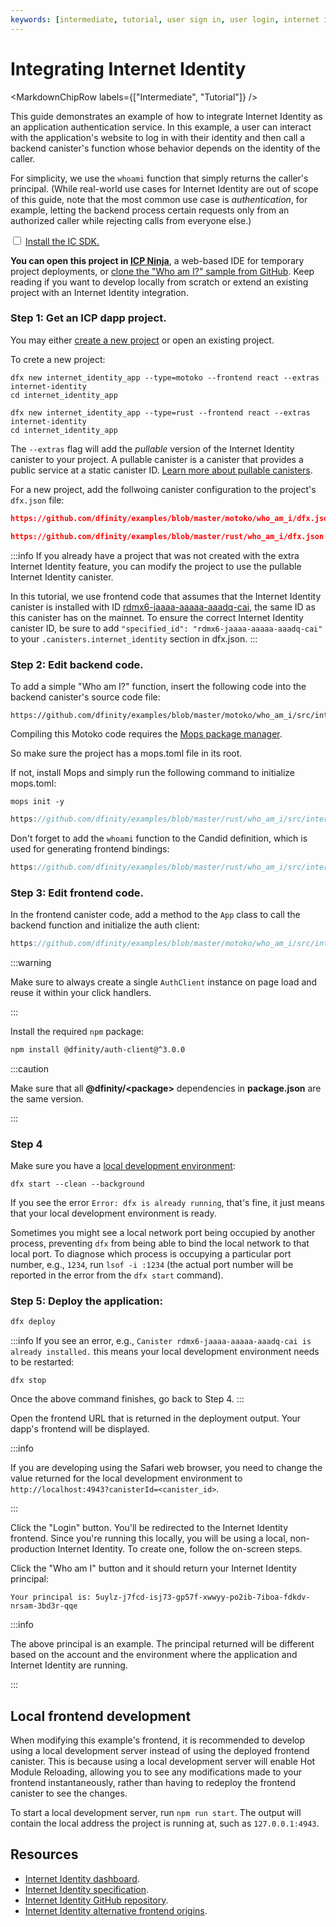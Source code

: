 ```yaml
---
keywords: [intermediate, tutorial, user sign in, user login, internet identity, integrate with ii, ii, integrate ii, integrate internet identity, enable user login, user auth, auth client, auth testing, ii testing, playwright, ii test, pullable canister, configure ii, local development]
---
```



# Integrating Internet Identity

<MarkdownChipRow labels={["Intermediate", "Tutorial"]} />

This guide demonstrates an example of how to integrate Internet Identity as an application authentication service. In this example, a user can interact with the application's website to log in with their identity and then call a backend canister's function whose behavior depends on the identity of the caller.

For simplicity, we use the `whoami` function that simply returns the caller's principal. (While real-world use cases for Internet Identity are out of scope of this guide, note that the most common use case is *authentication*, for example, letting the backend process certain requests only from an authorized caller while rejecting calls from everyone else.)

<Tabs>
<TabItem value="prereq" label="Prerequisites" default>
<input type="checkbox"/> <a href="/docs/building-apps/getting-started/install">Install the IC SDK.</a>
</TabItem>
</Tabs>

**You can open this project in [ICP Ninja](https://icp.ninja/projects/who-am-i)**, a web-based IDE for temporary project deployments, or [clone the "Who am I?" sample from GitHub](https://github.com/dfinity/examples/blob/master/motoko/who_am_i). Keep reading if you want to develop locally from scratch or extend an existing project with an Internet Identity integration.

### Step 1: Get an ICP dapp project.

You may either [create a new project](/docs/building-apps/developer-tools/dfx/dfx-new) or open an existing project.

To crete a new project:

<Tabs>
<TabItem value="motoko" label="Motoko" default>

```
dfx new internet_identity_app --type=motoko --frontend react --extras internet-identity
cd internet_identity_app
```

</TabItem>
<TabItem value="rust" label="Rust">

```
dfx new internet_identity_app --type=rust --frontend react --extras internet-identity
cd internet_identity_app
```

</TabItem>
</Tabs>

The `--extras` flag will add the *pullable* version of the Internet Identity canister to your project. A pullable canister is a canister that provides a public service at a static canister ID. [Learn more about pullable canisters](/docs/building-apps/advanced/using-third-party-canisters).

For a new project, add the follwoing canister configuration to the project's `dfx.json` file:

<Tabs>
<TabItem value="motoko" label="Motoko" default>

```json no-repl reference
https://github.com/dfinity/examples/blob/master/motoko/who_am_i/dfx.json
```

</TabItem>
<TabItem value="rust" label="Rust">

```json no-repl reference
https://github.com/dfinity/examples/blob/master/rust/who_am_i/dfx.json
```

</TabItem>
</Tabs>

:::info
If you already have a project that was not created with the extra Internet Identity feature, you can modify the project to use the pullable Internet Identity canister.

In this tutorial, we use frontend code that assumes that the Internet Identity canister is installed with ID [rdmx6-jaaaa-aaaaa-aaadq-cai](https://dashboard.internetcomputer.org/canister/rdmx6-jaaaa-aaaaa-aaadq-cai),
the same ID as this canister has on the mainnet.
To ensure the correct Internet Identity canister ID, be sure to add `"specified_id": "rdmx6-jaaaa-aaaaa-aaadq-cai"` to your `.canisters.internet_identity` section in dfx.json.
:::

### Step 2: Edit backend code.

To add a simple "Who am I?" function, insert the following code into the backend canister's source code file:

<Tabs>
<TabItem value="motoko" label="Motoko" default>

```motoko no-repl reference
https://github.com/dfinity/examples/blob/master/motoko/who_am_i/src/internet_identity_app_backend/main.mo
```

Compiling this Motoko code requires the [Mops package manager](https://cli.mops.one/).

So make sure the project has a mops.toml file in its root.

If not, install Mops and simply run the following command to initialize mops.toml:

```
mops init -y
```

</TabItem>
<TabItem value="rust" label="Rust">

```rust no-repl reference
https://github.com/dfinity/examples/blob/master/rust/who_am_i/src/internet_identity_app_backend/src/lib.rs
```

Don't forget to add the `whoami` function to the Candid definition, which is used for generating frontend bindings:

```rust no-repl reference
https://github.com/dfinity/examples/blob/master/rust/who_am_i/src/internet_identity_app_backend/internet_identity_app_backend.did
```

</TabItem>
</Tabs>


### Step 3: Edit frontend code.

In the frontend canister code, add a method to the `App` class to call the backend function and initialize the auth client:

```js no-repl reference
https://github.com/dfinity/examples/blob/master/motoko/who_am_i/src/internet_identity_app_frontend/src/App.jsx
```


:::warning

Make sure to always create a single `AuthClient` instance on page load and reuse it within your click handlers.

:::

Install the required `npm` package:

```bash
npm install @dfinity/auth-client@^3.0.0
```

:::caution

Make sure that all **@dfinity/&lt;package&gt;** dependencies in **package.json** are the same version.

:::

### Step 4

Make sure you have a [local development environment](/docs/building-apps/developer-tools/dfx/dfx-start):

```
dfx start --clean --background
```

If you see the error `Error: dfx is already running`, that's fine, it just means that your local development environment is ready.

Sometimes you might see a local network port being occupied by another process, preventing `dfx` from being able to bind
the local network to that local port. To diagnose which process is occupying a particular port number, e.g., `1234`, 
run `lsof -i :1234` (the actual port number will be reported in the error from the `dfx start` command).


### Step 5: Deploy the application:

```bash
dfx deploy
```

:::info
If you see an error, e.g., `Canister rdmx6-jaaaa-aaaaa-aaadq-cai is already installed.`
this means your local development environment needs to be restarted:

```
dfx stop
```

Once the above command finishes, go back to Step 4.
:::

Open the frontend URL that is returned in the deployment output. Your dapp's frontend will be displayed.

:::info

If you are developing using the Safari web browser, you need to change the value returned for the local development environment to `http://localhost:4943?canisterId=<canister_id>`.

:::

Click the "Login" button. You'll be redirected to the Internet Identity frontend. Since you're running this locally, you will be using a local, non-production Internet Identity. To create one, follow the on-screen steps.

Click the "Who am I" button and it should return your Internet Identity principal:

```
Your principal is: 5uylz-j7fcd-isj73-gp57f-xwwyy-po2ib-7iboa-fdkdv-nrsam-3bd3r-qqe
```

:::info

The above principal is an example. The principal returned will be different based on the account and the environment where the application and Internet Identity are running.

:::

## Local frontend development

When modifying this example's frontend, it is recommended to develop using a local development server instead of using the deployed frontend canister. This is because using a local development server will enable Hot Module Reloading, allowing you to see any modifications made to your frontend instantaneously, rather than having to redeploy the frontend canister to see the changes.

To start a local development server, run `npm run start`. The output will contain the local address the project is running at, such as `127.0.0.1:4943`.

## Resources

- [Internet Identity dashboard](https://id.ai/).
- [Internet Identity specification](/docs/references/ii-spec).
- [Internet Identity GitHub repository](https://github.com/dfinity/internet-identity).
- [Internet Identity alternative frontend origins](/docs/building-apps/authentication/alternative-origins).
